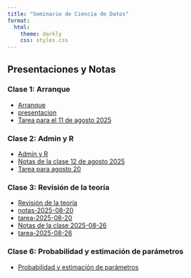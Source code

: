 ```yaml
---
title: "Seminario de Ciencia de Datos"
format:
  html:
    theme: darkly
    css: styles.css
---
```


## Presentaciones y Notas


### Clase 1: Arranque
* [Arranque](presentaciones/1-inicio-y-setup.html)
* [presentacion](presentacion.html)
* [Tarea para el 11 de agosto 2025](tarea-2025-08-04.html)

### Clase 2: Admin y R
* [Admin y R](presentaciones/2-sincronizar-repositorios-primer-codigo-y-analysis.html)
* [Notas de la clase 12 de agosto 2025](notas-2025-08-12.html)
* [Tarea para agosto 20](tarea-para-la-agosto-20.html)

### Clase 3: Revisión de la teoría
* [Revisión de la teoría](presentaciones/3-centralizacion-y-dispersión.html)
* [notas-2025-08-20](notas-2025-08-20.html)
* [tarea-2025-08-20](tarea-2025-08-20.html)
* [Notas de la clase 2025-08-26](notas-2025-08-26.html)
* [tarea-2025-08-26](tarea-2025-08-26.html)

### Clase 6: Probabilidad y estimación de parámetros
* [Probabilidad y estimación de parámetros](presentaciones/6-probabilidad-y-estimacion-de-parametros.html)
